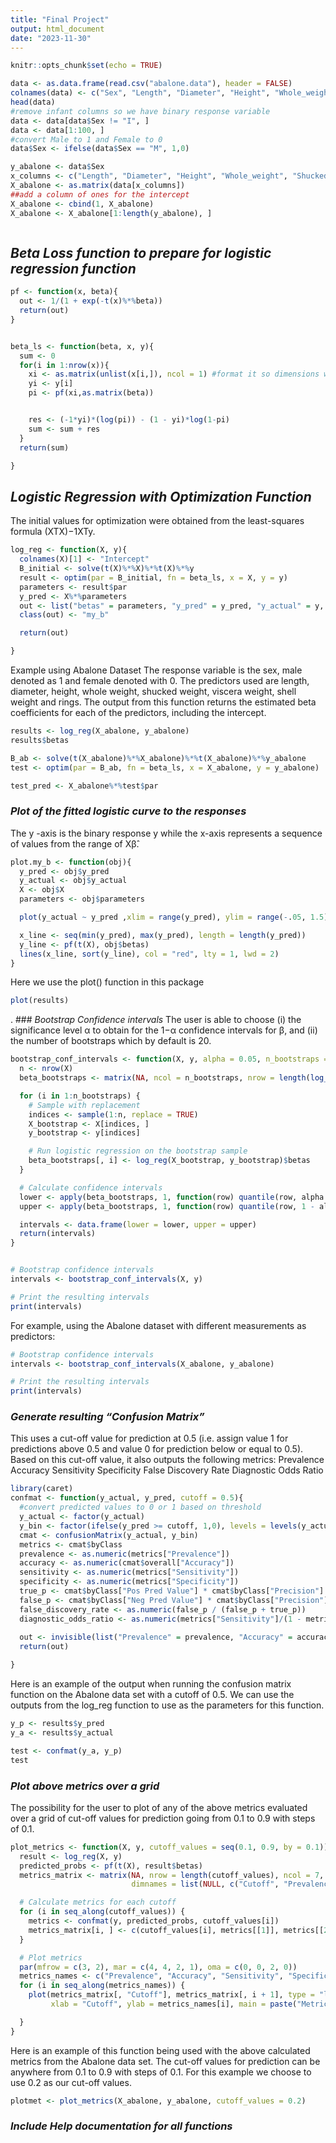 ```yaml
---
title: "Final Project"
output: html_document
date: "2023-11-30"
---
```


```r
knitr::opts_chunk$set(echo = TRUE)
```



```r

data <- as.data.frame(read.csv("abalone.data"), header = FALSE)
colnames(data) <- c("Sex", "Length", "Diameter", "Height", "Whole_weight", "Shucked_weight", "Viscera_weight", "Shell_weight", "Rings")
head(data)
#remove infant columns so we have binary response variable
data <- data[data$Sex != "I", ]
data <- data[1:100, ]
#convert Male to 1 and Female to 0 
data$Sex <- ifelse(data$Sex == "M", 1,0)

y_abalone <- data$Sex
x_columns <- c("Length", "Diameter", "Height", "Whole_weight", "Shucked_weight", "Viscera_weight", "Shell_weight", "Rings")
X_abalone <- as.matrix(data[x_columns])
##add a column of ones for the intercept
X_abalone <- cbind(1, X_abalone)
X_abalone <- X_abalone[1:length(y_abalone), ]



```

## *Beta Loss function to prepare for logistic regression function*
```r
pf <- function(x, beta){
  out <- 1/(1 + exp(-t(x)%*%beta))
  return(out)
}


beta_ls <- function(beta, x, y){
  sum <- 0
  for(i in 1:nrow(x)){
    xi <- as.matrix(unlist(x[i,]), ncol = 1) #format it so dimensions work out later
    yi <- y[i]
    pi <- pf(xi,as.matrix(beta))


    res <- (-1*yi)*(log(pi)) - (1 - yi)*log(1-pi)
    sum <- sum + res
  }
  return(sum)

}
```

## *Logistic Regression with Optimization Function*
The initial values for optimization were obtained from the least-squares formula (XTX)−1XTy.

```r
log_reg <- function(X, y){
  colnames(X)[1] <- "Intercept"
  B_initial <- solve(t(X)%*%X)%*%t(X)%*%y
  result <- optim(par = B_initial, fn = beta_ls, x = X, y = y)
  parameters <- result$par
  y_pred <- X%*%parameters
  out <- list("betas" = parameters, "y_pred" = y_pred, "y_actual" = y, "X" = X, "Parameters" = parameters)
  class(out) <- "my_b"

  return(out)

}

```

Example using Abalone Dataset
The response variable is the sex, male denoted as 1 and female denoted with 0. The predictors used are length, diameter, height, whole weight, shucked weight, viscera weight, shell weight and rings. The output from this function returns the estimated beta coefficients for each of the predictors, including the intercept. 
```r
results <- log_reg(X_abalone, y_abalone)
results$betas

B_ab <- solve(t(X_abalone)%*%X_abalone)%*%t(X_abalone)%*%y_abalone
test <- optim(par = B_ab, fn = beta_ls, x = X_abalone, y = y_abalone)

test_pred <- X_abalone%*%test$par


```




### *Plot of the fitted logistic curve to the responses*

The y -axis is the binary response y while the x-axis represents a sequence of values from the range of Xβ̂. 

```r
plot.my_b <- function(obj){
  y_pred <- obj$y_pred
  y_actual <- obj$y_actual
  X <- obj$X
  parameters <- obj$parameters

  plot(y_actual ~ y_pred ,xlim = range(y_pred), ylim = range(-.05, 1.5))

  x_line <- seq(min(y_pred), max(y_pred), length = length(y_pred))
  y_line <- pf(t(X), obj$betas)
  lines(x_line, sort(y_line), col = "red", lty = 1, lwd = 2)
}
```

Here we use the plot() function in this package
```r
plot(results)

```

.
### *Bootstrap Confidence intervals*
  The user is able to choose (i) the significance level α to obtain for the 1−α confidence intervals for β, and (ii)    the number of bootstraps which by default is 20.
  
```r
bootstrap_conf_intervals <- function(X, y, alpha = 0.05, n_bootstraps = 20) {
  n <- nrow(X)
  beta_bootstraps <- matrix(NA, ncol = n_bootstraps, nrow = length(log_reg(X, y)$betas))

  for (i in 1:n_bootstraps) {
    # Sample with replacement
    indices <- sample(1:n, replace = TRUE)
    X_bootstrap <- X[indices, ]
    y_bootstrap <- y[indices]

    # Run logistic regression on the bootstrap sample
    beta_bootstraps[, i] <- log_reg(X_bootstrap, y_bootstrap)$betas
  }

  # Calculate confidence intervals
  lower <- apply(beta_bootstraps, 1, function(row) quantile(row, alpha / 2))
  upper <- apply(beta_bootstraps, 1, function(row) quantile(row, 1 - alpha / 2))

  intervals <- data.frame(lower = lower, upper = upper)
  return(intervals)
}


# Bootstrap confidence intervals
intervals <- bootstrap_conf_intervals(X, y)

# Print the resulting intervals
print(intervals)
```  

For example, using the Abalone dataset with different measurements as predictors: 

```r

# Bootstrap confidence intervals
intervals <- bootstrap_conf_intervals(X_abalone, y_abalone)

# Print the resulting intervals
print(intervals)
```

### *Generate resulting "Confusion Matrix”*

This uses a cut-off value for prediction at 0.5 (i.e. assign value 1 for predictions above 0.5 and value 0 for prediction below or equal to 0.5). Based on this cut-off value, it also outputs the following metrics:
Prevalence
Accuracy
Sensitivity
Specificity
False Discovery Rate
Diagnostic Odds Ratio

```r
library(caret)
confmat <- function(y_actual, y_pred, cutoff = 0.5){
  #convert predicted values to 0 or 1 based on threshold
  y_actual <- factor(y_actual)
  y_bin <- factor(ifelse(y_pred >= cutoff, 1,0), levels = levels(y_actual))
  cmat <- confusionMatrix(y_actual, y_bin)
  metrics <- cmat$byClass
  prevalence <- as.numeric(metrics["Prevalence"])
  accuracy <- as.numeric(cmat$overall["Accuracy"])
  sensitivity <- as.numeric(metrics["Sensitivity"])
  specificity <- as.numeric(metrics["Specificity"])
  true_p <- cmat$byClass["Pos Pred Value"] * cmat$byClass["Precision"]
  false_p <- cmat$byClass["Neg Pred Value"] * cmat$byClass["Precision"]
  false_discovery_rate <- as.numeric(false_p / (false_p + true_p))
  diagnostic_odds_ratio <- as.numeric(metrics["Sensitivity"]/(1 - metrics["Specificity"]))
  
  out <- invisible(list("Prevalence" = prevalence, "Accuracy" = accuracy, "Sensitivity" = sensitivity, "Specificity" = specificity, "False Discovery Rate" = false_discovery_rate, "Diagnostic Odds Ratio" = diagnostic_odds_ratio))
  return(out)

}

```

Here is an example of the output when running the confusion matrix function on the Abalone data set with a cutoff of 0.5. We can use the outputs from the log_reg function to use as the parameters for this function. 
``` r
y_p <- results$y_pred
y_a <- results$y_actual

test <- confmat(y_a, y_p)
test

```

### *Plot above metrics over a grid*

The possibility for the user to plot of any of the above metrics evaluated over a grid of cut-off values for prediction going from 0.1 to 0.9 with steps of 0.1.

```r
plot_metrics <- function(X, y, cutoff_values = seq(0.1, 0.9, by = 0.1)) {
  result <- log_reg(X, y)
  predicted_probs <- pf(t(X), result$betas)
  metrics_matrix <- matrix(NA, nrow = length(cutoff_values), ncol = 7,
                           dimnames = list(NULL, c("Cutoff", "Prevalence", "Accuracy", "Sensitivity", "Specificity", "False Discovery Rate", "Diagnostic Odds Ratio")))

  # Calculate metrics for each cutoff
  for (i in seq_along(cutoff_values)) {
    metrics <- confmat(y, predicted_probs, cutoff_values[i])
    metrics_matrix[i, ] <- c(cutoff_values[i], metrics[[1]], metrics[[2]], metrics[[3]], metrics[[4]], metrics[[5]], metrics[[6]])
  }

  # Plot metrics
  par(mfrow = c(3, 2), mar = c(4, 4, 2, 1), oma = c(0, 0, 2, 0))
  metrics_names <- c("Prevalence", "Accuracy", "Sensitivity", "Specificity", "False Discovery Rate", "Diagnostic Odds Ratio")
  for (i in seq_along(metrics_names)) {
    plot(metrics_matrix[, "Cutoff"], metrics_matrix[, i + 1], type = "l", col = i + 1,
         xlab = "Cutoff", ylab = metrics_names[i], main = paste("Metric vs. Cutoff"))

  }
}

```
Here is an example of this function being used with the above calculated metrics from the Abalone data set. The cut-off values for prediction can be anywhere from 0.1 to 0.9 with steps of 0.1. For this example we choose to use 0.2 as our cut-off values.
```r

plotmet <- plot_metrics(X_abalone, y_abalone, cutoff_values = 0.2)


```

### *Include Help documentation for all functions*


